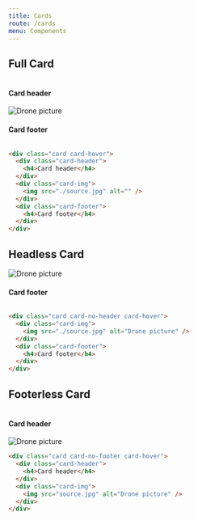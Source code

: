 ```yaml
---
title: Cards
route: /cards
menu: Components
---
```


## Full Card

<div class="row mb2">
  <div class="column xlarge-6 medium-12 small-12">
    <div class="card card-hover">
      <div class="card-header">
        <h4>Card header</h4>
      </div>
      <div class="card-img">
        <img src="/assets/drone.JPG" alt="Drone picture" />
      </div>
      <div class="card-footer">
        <h4>Card footer</h4>
      </div>
    </div>
  </div>
  <div class="column xlarge-6 medium-12 small-12"></div>
</div>

```html
<div class="card card-hover">
  <div class="card-header">
    <h4>Card header</h4>
  </div>
  <div class="card-img">
    <img src="./source.jpg" alt="" />
  </div>
  <div class="card-footer">
    <h4>Card footer</h4>
  </div>
</div>
```

## Headless Card

<div class="row mb2">
  <div class="column xlarge-6 medium-12 small-12">
    <div class="card card-no-header card-hover">
      <div class="card-img">
        <img src="/assets/drone1.JPG" alt="Drone picture" />
      </div>
      <div class="card-footer">
        <h4>Card footer</h4>
      </div>
    </div>
  </div>
  <div class="column xlarge-6 medium-12 small-12"></div>
</div>

```html
<div class="card card-no-header card-hover">
  <div class="card-img">
    <img src="./source.jpg" alt="Drone picture" />
  </div>
  <div class="card-footer">
    <h4>Card footer</h4>
  </div>
</div>
```

## Footerless Card

<div class="row mb2">
  <div class="column xlarge-6 medium-12 small-12">
    <div class="card card-no-footer card-hover">
      <div class="card-header">
        <h4>Card header</h4>
      </div>
      <div class="card-img">
        <img src="/assets/drone2.jpg" alt="Drone picture" />
      </div>
    </div>
  </div>
  <div class="column xlarge-6 medium-12 small-12"></div>
</div>

```html
<div class="card card-no-footer card-hover">
  <div class="card-header">
    <h4>Card header</h4>
  </div>
  <div class="card-img">
    <img src="source.jpg" alt="Drone picture" />
  </div>
</div>
```

